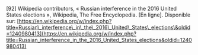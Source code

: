 \[92\]		Wikipedia contributors, « Russian interference in the 2016 United States elections », Wikipedia, The Free Encyclopedia. \[En ligne\]. Disponible sur: [https://en.wikipedia.org/w/index.php?title=Russian\_interference\_in\_the\_2016\_United\_States\_elections\&oldid=1240980413](https://en.wikipedia.org/w/index.php?title=Russian_interference_in_the_2016_United_States_elections&oldid=1240980413)